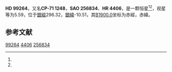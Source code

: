 {{Starbox begin
| name = HD 99264
}}
{{Starbox observe
| epoch = [[J2000.0|J2000.0]]
| constell = {{星座名待查}}<ref name=SIMBAD>{{cite web
 | url=http://simbad.u-strasbg.fr/simbad/sim-id?Ident=HR+4406
 | title=Pulsating variable Star
 | publisher=Centre de Données astronomiques de Strasbourg
 | work=SIMBAD
 | accessdate=2012-07-13
 | archive-date=2021-03-23
 | archive-url=https://web.archive.org/web/20210323160013/http://simbad.u-strasbg.fr/simbad/sim-id?Ident=HR%204406
 | dead-url=no
 }}</ref><ref name=DATA>{{cite web
 | url=http://vizier.u-strasbg.fr/viz-bin/VizieR-5?-out.add=.&-source=5050&-corr=PK=HR&-out.max=9999&HR=4406
 | title=VizieR Detailed Page
 | accessdate=2012-07-13
 | archive-date=2016-03-05
 | archive-url=https://web.archive.org/web/20160305032156/http://vizier.u-strasbg.fr/viz-bin/VizieR-5?-out.add=.&-source=5050&-corr=PK=HR&-out.max=9999&HR=4406
 | dead-url=no
 }}</ref>
| 星官 = 
| ra = {{RA|11|24|11.1}}<ref name=SIMBAD /><ref name=DATA />
| dec = {{DEC|-72|15|24}}<ref name=SIMBAD /><ref name=DATA />
| appmag_v = 5.59<ref name=SIMBAD /><ref name=DATA />
}}
{{Starbox character
| class = B2IV-V<ref name=SIMBAD /><ref name=DATA />
| b-v = 0.06<ref name=SIMBAD /><ref name=DATA />
| u-b = -0.57<ref name=SIMBAD /><ref name=DATA />
| r-i = 0<ref name=SIMBAD /><ref name=DATA />
| variable = 
}}
{{Starbox astrometry
| radial_v = -0.57
| prop_mo_ra = 2
| parallax = 
| p_error = 
}}
{{Starbox catalog
| names =CP-71 1248，[[SAO星表|SAO]] 256834，[[HD星表|HD]] 99264，[[HR星表|HR]] 4406}}
{{Starbox reference |Simbad=HR+4406}}
{{Starbox end}}

'''HD 99264'''，又名'''CP-71 1248'''，'''SAO 256834'''、'''HR 4406'''，是一颗恒星<ref name=SIMBAD /><ref name=DATA />，视星等为5.59，位于[[銀道座標系|銀經]]296.32，[[銀道座標系|銀緯]]-10.51，其[[B1900.0|B1900.0]]坐标为赤經{{RA|11|20|11.8}}，赤緯{{DEC|-71|-10.51|26}}。

== 参考文献 ==
{{reflist}}

{{star-stub}}

[[Category:HD和HDE天體|99264]]
[[Category:HR天體|4406]]
[[Category:SAO天體|256834]]